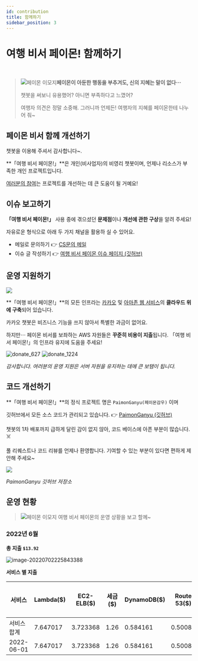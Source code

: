 ```yaml
---
id: contribution
title: 함께하기
sidebar_position: 3
---
```



# 여행 비서 페이몬! 함께하기

<TOCInline toc={toc} />
<br/>

> ![페이몬 이모지](resources\kakao_channel_icon_50_50.png)**페이몬이 아둔한 행동을 부추겨도, 신의 지혜는 말이 없다⋯**
>
> 챗봇을 써보니 유용했어? 아니면 부족하다고 느꼈어? 
>
> 여행자 의견은 정말 소중해. 그러니까 언제든! 여행자의 지혜를 페이몬한테 나누어 줘~


## 페이몬 비서 함께 개선하기

챗봇을 이용해 주셔서 감사합니다~.  

**「여행 비서 페이몬!」**은 개인(비사업자)의 비영리 챗봇이며, 언제나 리소스가 부족한 개인 프로젝트입니다. ​​

<u>여러분의 참여</u>는 프로젝트를 개선하는 데 큰 도움이 될 거예요! 


## 이슈 보고하기

**「여행 비서 페이몬!」** 사용 중에 겪으셨던 **문제점**이나 **개선에 관한 구상**을 알려 주세요!

자유로운 형식으로 아래 두 가지 채널을 활용하 실 수 있어요.

- 메일로 문의하기 :point_right: [CS문의 메일](mailto:genshinjobcs@gmail.com)
- 이슈 글 작성하기 :point_right: [여행 비서 페이몬 이슈 페이지 (깃허브)](https://github.com/binchoo/paimonganyu-doc)

## 운영 지원하기

![](resources\operation\paimonganyu_aws_arch.png)

**「여행 비서 페이몬!」**의 모든 인프라는 [카카오](https://i.kakao.com/) 및 [아마존 웹 서비스](https://aws.amazon.com/ko/?nc2=h_lg)의 **클라우드 위에 구축**되어 있습니다.

카카오 챗봇은 비즈니스 기능을 쓰지 않아서 특별한 과금이 없어요.

하지만⋯ 페이몬 비서를 보좌하는 AWS 자원들은 **꾸준히 비용이 지출**됩니다. 「여행 비서 페이몬!」의 인프라 유지에 도움을 주세요!

![donate_627](resources\operation\donate_627.png) ![donate_1224](resources\operation\donate_1224.png)

 *감사합니다. 여러분의 운영 지원은 서버 자원을 유지하는 데에 큰 보탬이 됩니다.*

## 코드 개선하기

**「여행 비서 페이몬!」**의 정식 프로젝트 명은 `PaimonGanyu(페이몬감우)` 이며

깃허브에서 모든 소스 코드가 관리되고 있습니다. :point_right: [PaimonGanyu (깃허브)](https://github.com/binchoo/paimonganyu)



챗봇의 1차 배포까지 급하게 달린 감이 없지 않아, 코드 베이스에 아픈 부분이 많습니다. :skull_and_crossbones:

풀 리퀘스트나 코드 리뷰를 언제나 환영합니다. 기여할 수 있는 부분이 있다면 편하게 제안해 주세요~

![](resources\operation\paimonganyu_repo.png)

*PaimonGanyu 깃허브 저장소* 


## 운영 현황

 > ![페이몬 이모지](resources\kakao_channel_icon_50_50.png) 여행 비서 페이몬의 운영 상황을 보고 할께~
>

### 2022년 6월

**총 지출 `$13.92`**

![image-20220702225843388](resources\operation\cost_june.png)

**서비스 별 지출**

| 서비스      | Lambda($) | EC2-ELB($) | 세금($) | DynamoDB($) | Route 53($) | Relational Database Service($) | SQS($)  | S3($)    | CloudWatch($) | Glue($) | Key Management Service($) | API Gateway($) | ElastiCache($) | EC2-기타($) | EC2-인스턴스($) | SNS($) | 총 비용 ($) |
| ----------- | --------- | ---------- | ------- | ----------- | ----------- | ------------------------------ | ------- | -------- | ------------- | ------- | ------------------------- | -------------- | -------------- | ----------- | --------------- | ------ | ----------- |
| 서비스 합계 | 7.647017  | 3.723368   | 1.26    | 0.584161    | 0.50084     | 0.108174                       | 0.07163 | 0.024161 | 0.00054       | 0       | 0                         | 0              | 0              | 0           | 0               | 0      | 13.91989    |
| 2022-06-01  | 7.647017  | 3.723368   | 1.26    | 0.584161    | 0.50084     | 0.108174                       | 0.07163 | 0.024161 | 0.00054       | 0       | 0                         | 0              | 0              | 0           | 0               | 0      | 13.91989    |